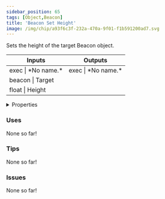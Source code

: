 ```yaml
---
sidebar_position: 65
tags: [Object,Beacon]
title: 'Beacon Set Height'
image: /img/chip/a93f6c3f-232a-470a-9f01-f1b591200ad7.svg
---
```


Sets the height of the target Beacon object.



<IChip uuid="a93f6c3f-232a-470a-9f01-f1b591200ad7"/>

<table><thead><tr><th>Inputs</th><th>Outputs</th></tr></thead><tbody><tr><td>exec | *No name.*</td><td>exec | *No name.*</td></tr><tr><td>beacon | Target</td><td /></tr><tr><td>float | Height</td><td /></tr></tbody></table>

<details>
  <summary>Properties</summary>
  <div>
    <div>
    <table>
      <tbody>
        <tr>
          <td>Is beta required?</td>
          <td>No</td>
        </tr>
        <tr>
          <td>Is chip a trolling risk?</td>
          <td>No</td>
        </tr>
        <tr>
          <td>Is chip a role assignment risk?</td>
          <td>No</td>
        </tr>
        <tr>
          <td>Chip UUID</td>
          <td>a93f6c3f-232a-470a-9f01-f1b591200ad7</td>
        </tr>
        <tr>
          <td>Room availability</td>
          <td>Available everywhere</td>
        </tr>
      </tbody>
    </table>
    </div>
  </div>
</details>

### Uses

None so far!

### Tips

None so far!

### Issues

None so far!